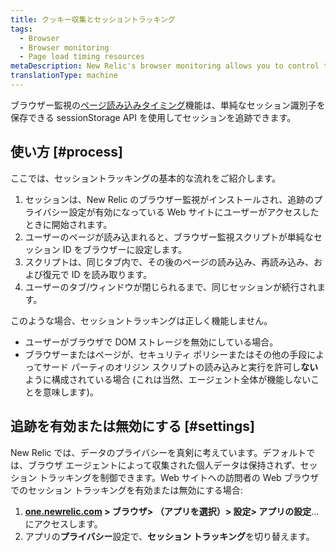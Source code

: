 ```yaml
---
title: クッキー収集とセッショントラッキング
tags:
  - Browser
  - Browser monitoring
  - Page load timing resources
metaDescription: New Relic's browser monitoring allows you to control tracking of user session IDs on your website.
translationType: machine
---
```


ブラウザー監視の[ページ読み込みタイミング](/docs/browser/new-relic-browser/page-load-timing-resources/page-load-timing-process)機能は、単純なセッション識別子を保存できる sessionStorage API を使用してセッションを追跡できます。

## 使い方 [#process]

ここでは、セッショントラッキングの基本的な流れをご紹介します。

1. セッションは、New Relic のブラウザー監視がインストールされ、追跡のプライバシー設定が有効になっている Web サイトにユーザーがアクセスしたときに開始されます。
2. ユーザーのページが読み込まれると、ブラウザー監視スクリプトが単純なセッション ID をブラウザーに設定します。
3. スクリプトは、同じタブ内で、その後のページの読み込み、再読み込み、および復元で ID を読み取ります。
4. ユーザーのタブ/ウィンドウが閉じられるまで、同じセッションが続行されます。

このような場合、セッショントラッキングは正しく機能しません。

* ユーザーがブラウザで DOM ストレージを無効にしている場合。
* ブラウザーまたはページが、セキュリティ ポリシーまたはその他の手段によってサード パーティのオリジン スクリプトの読み込みと実行を許可し**ない**ように構成されている場合 (これは当然、エージェント全体が機能しないことを意味します)。

## 追跡を有効または無効にする [#settings]

New Relic では、データのプライバシーを真剣に考えています。デフォルトでは、ブラウザ エージェントによって収集された個人データは保持されず、セッション トラッキングを制御できます。Web サイトへの訪問者の Web ブラウザでのセッション トラッキングを有効または無効にする場合:

1. **[one.newrelic.com](https://one.newrelic.com) > ブラウザ> （アプリを選択）> 設定> アプリの設定**...にアクセスします。
2. アプリの**プライバシー**設定で、**セッション トラッキング**を切り替えます。